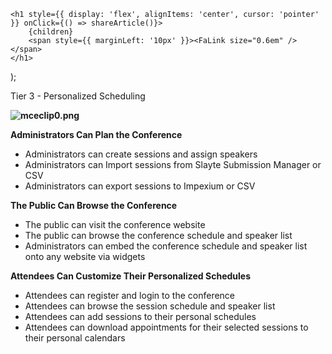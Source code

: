 

    <h1 style={{ display: 'flex', alignItems: 'center', cursor: 'pointer' }} onClick={() => shareArticle()}>
        {children} 
        <span style={{ marginLeft: '10px' }}><FaLink size="0.6em" /></span>
    </h1>
);

<ToastContainer />

<ClickableTitle>Tier 3 - Personalized Scheduling</ClickableTitle>




**![mceclip0.png](../../../resources/article-images/4413804157075-Tier-3-Personalized-Scheduling_1.png)**


**Administrators Can Plan the Conference**


* Administrators can create sessions and assign speakers
* Administrators can Import sessions from Slayte Submission Manager or CSV
* Administrators can export sessions to Impexium or CSV


**The Public Can Browse the Conference**


* The public can visit the conference website
* The public can browse the conference schedule and speaker list
* Administrators can embed the conference schedule and speaker list onto any website via widgets


**Attendees Can Customize Their Personalized Schedules**


* Attendees can register and login to the conference
* Attendees can browse the session schedule and speaker list
* Attendees can add sessions to their personal schedules
* Attendees can download appointments for their selected sessions to their personal calendars


